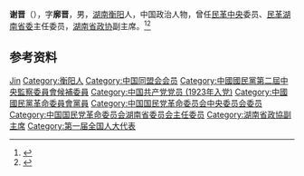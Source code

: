 '''谢晋'''（{{bd|1883年||1956年|}}），字'''廓晋'''，男，[[湖南|湖南]][[衡阳|衡阳]]人，中国政治人物，曾任[[民革中央|民革中央]]委员、[[民革湖南省委|民革湖南省委]]主任委员，[[湖南省政协|湖南省政协]]副主席。<ref>{{Cite book|title=中华人民共和国职官志|author=何虎生, 李耀东, 向常福主编|publisher=中国社会出版社|year=2003|isbn=9787800883934|location=北京|pages=}}</ref><ref>{{Cite book|title=湖南百科全书|author=禹舜主编; 洪期钧副主编|publisher=岳麓书社|year=1999|isbn=|location=长沙|pages=}}</ref>

== 参考资料 ==
{{reflist}}

{{中国国民党第二届中央执行委员会}}
{{Authority control}}
{{中国人物小作品}}

{{DEFAULTSORT:Xie谢}}
[[Category:谢姓|Jin]]
[[Category:衡阳人|Category:衡阳人]]
[[Category:中国同盟会会员|Category:中国同盟会会员]]
[[Category:中國國民黨第二屆中央監察委員會候補委員|Category:中國國民黨第二屆中央監察委員會候補委員]]
[[Category:中国共产党党员_(1923年入党)|Category:中国共产党党员 (1923年入党)]]
[[Category:中國國民黨革命委員會黨員|Category:中國國民黨革命委員會黨員]]
[[Category:中国国民党革命委员会中央委员会委员|Category:中国国民党革命委员会中央委员会委员]]
[[Category:中国国民党革命委员会湖南省委员会主任委员|Category:中国国民党革命委员会湖南省委员会主任委员]]
[[Category:湖南省政協副主席|Category:湖南省政協副主席]]
[[Category:第一届全国人大代表|Category:第一届全国人大代表]]